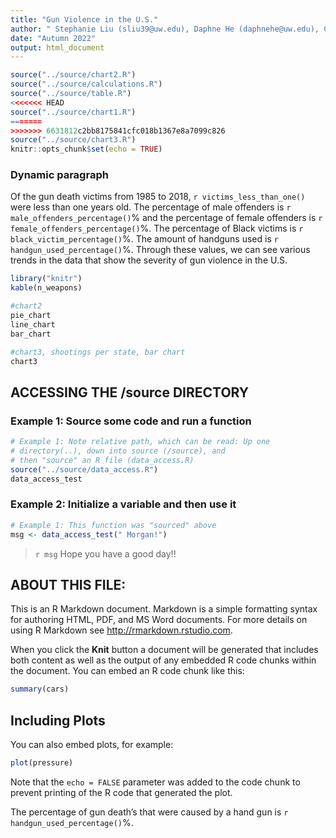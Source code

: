 ```yaml
---
title: "Gun Violence in the U.S."
author: " Stephanie Liu (sliu39@uw.edu), Daphne He (daphnehe@uw.edu), Cecelia Thomas (ceceliat@uw.edu)"
date: "Autumn 2022"
output: html_document
---
```


```r
source("../source/chart2.R")
source("../source/calculations.R")
source("../source/table.R")
<<<<<<< HEAD
source("../source/chart1.R")
=======
>>>>>>> 6631812c2bb8175841cfc018b1367e8a7099c826
source("../source/chart3.R")
knitr::opts_chunk$set(echo = TRUE)
```

### Dynamic paragraph

Of the gun death victims from 1985 to 2018, `r victims_less_than_one()` were less than one years old. The percentage of male offenders is `r male_offenders_percentage()`% and the percentage of female offenders is `r female_offenders_percentage()`%. The percentage of Black victims is `r black_victim_percentage()`%. The amount of handguns used is `r handgun_used_percentage()`%. Through these values, we can see various trends in the data
that show the severity of gun violence in the U.S.

``` r
library("knitr")
kable(n_weapons)
```

``` r
#chart2
pie_chart
line_chart
bar_chart

#chart3, shootings per state, bar chart
chart3
```


## ACCESSING THE /source DIRECTORY
### Example 1: Source some code and run a function
```r
# Example 1: Note relative path, which can be read: Up one
# directory(..), down into source (/source), and
# then "source" an R file (data_access.R)
source("../source/data_access.R")
data_access_test
```

### Example 2: Initialize a variable and then use it
```r
# Example 1: This function was "sourced" above
msg <- data_access_test(" Morgan!")
```

> `r msg` Hope you have a good day!!

## ABOUT THIS FILE:

This is an R Markdown document. Markdown is a simple formatting syntax for authoring HTML, PDF, and MS Word documents. For more details on using R Markdown see <http://rmarkdown.rstudio.com>.

When you click the **Knit** button a document will be generated that includes both content as well as the output of any embedded R code chunks within the document. You can embed an R code chunk like this:

```r
summary(cars)
```

## Including Plots

You can also embed plots, for example:

```r
plot(pressure)
```

Note that the `echo = FALSE` parameter was added to the code chunk to prevent printing of the R code that generated the plot.


The percentage of gun death's that were caused by a hand gun is `r handgun_used_percentage()`%.


